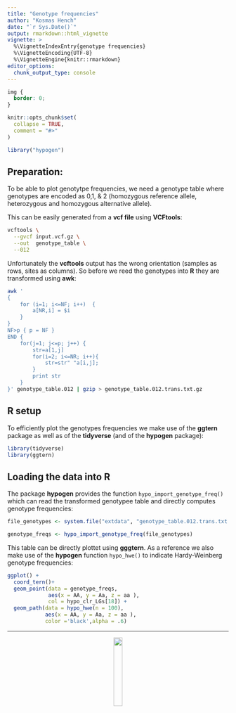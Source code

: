 ```yaml
---
title: "Genotype frequencies"
author: "Kosmas Hench"
date: "`r Sys.Date()`"
output: rmarkdown::html_vignette
vignette: >
  %\VignetteIndexEntry{genotype frequencies}
  %\VignetteEncoding{UTF-8}
  %\VignetteEngine{knitr::rmarkdown}
editor_options:
  chunk_output_type: console
---
```


```css
img {
  border: 0;
}
```

```r
knitr::opts_chunk$set(
  collapse = TRUE,
  comment = "#>"
)

library("hypogen")

```

## Preparation:

To be able to plot genotytpe frequencies, we need a genotype table where genotypes
are encoded as 0,1, & 2 (homozygous reference allele, heterozygous and homozygous alternative allele).

This can be easily generated from a **vcf file** using **VCFtools**:

```sh
vcftools \
  --gvcf input.vcf.gz \
  --out  genotype_table \
  --012
```

Unfortunately the **vcftools** output has the wrong orientation (samples as rows, sites as columns).
So before we reed the genotypes into **R** they are transformed using **awk**:

```sh
awk '
{
    for (i=1; i<=NF; i++)  {
        a[NR,i] = $i
    }
}
NF>p { p = NF }
END {
    for(j=1; j<=p; j++) {
        str=a[1,j]
        for(i=2; i<=NR; i++){
            str=str" "a[i,j];
        }
        print str
    }
}' genotype_table.012 | gzip > genotype_table.012.trans.txt.gz

```
## R setup

To efficiently plot the genotypes frequencies we make use of the **ggtern** package as well as of the **tidyverse** (and of the **hypogen** package):

```r
library(tidyverse)
library(ggtern)
```

## Loading the data into R

The package **hypogen** provides the function `hypo_import_genotype_freq()` which can read
the transformed genotypee table and directly computes genotype frequencies:

```r
file_genotypes <- system.file("extdata", "genotype_table.012.trans.txt.gz", package = "hypogen")

genotype_freqs <- hypo_import_genotype_freq(file_genotypes)
```

This table can be directly plottet using **gggtern**.
As a reference we also make use of the **hypogen** function `hypo_hwe()` to indicate Hardy-Weinberg
genotype frequencies:

```r
ggplot() +
  coord_tern()+
  geom_point(data = genotype_freqs,
             aes(x = AA, y = Aa, z = aa ),
             col = hypo_clr_LGs[18]) +
  geom_path(data = hypo_hwe(n = 100),
            aes(x = AA, y = Aa, z = aa ),
            color ='black',alpha = .6)
```

------------------------

<center>
<img src = "logo.svg" width = 20% />
</center>
